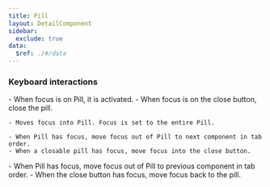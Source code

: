 ```yaml
---
title: Pill
layout: DetailComponent
sidebar:
  exclude: true
data:
  $ref: ./#/data
---
```


### Keyboard interactions

<KeyboardControls>
  <KeyboardControl keyOrCombos="Enter or Space">
    - When focus is on Pill, it is activated.
    - When focus is on the close button, close the pill.
  </KeyboardControl>
  <KeyboardControl keyOrCombos="Tab">

    - Moves focus into Pill. Focus is set to the entire Pill.

    - When Pill has focus, move focus out of Pill to next component in tab order.
    - When a closable pill has focus, move focus into the close button.

  </KeyboardControl>
  <KeyboardControl keyOrCombos="Shift + Tab">
    - When Pill has focus, move focus out of Pill to previous component in tab
    order.
    - When the close button has focus, move focus back to the pill.
  </KeyboardControl>
</KeyboardControls>
